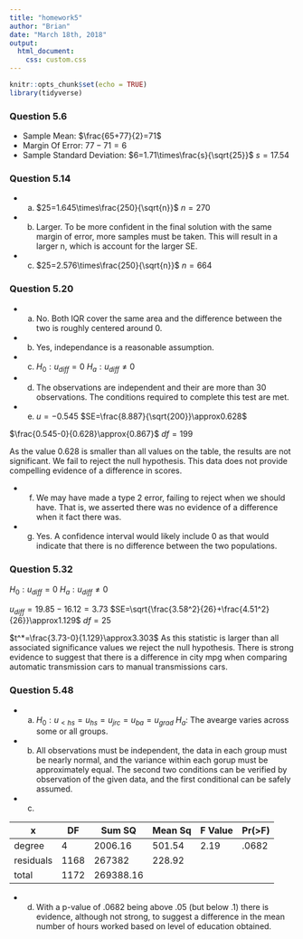 ```yaml
---
title: "homework5"
author: "Brian"
date: "March 18th, 2018"
output: 
  html_document:
    css: custom.css
---
```


```r
knitr::opts_chunk$set(echo = TRUE)
library(tidyverse)
```

<div class='page-header text-uppercase'>
  <h3>Question 5.6</h3>
</div>

* Sample Mean: $\frac{65+77}{2}=71$
* Margin Of Error: $77-71=6$
* Sample Standard Deviation: $6=1.71\times\frac{s}{\sqrt{25}}$ $s=17.54$


<div class='page-header text-uppercase'>
  <h3>Question 5.14</h3>
</div>

* a. $25=1.645\times\frac{250}{\sqrt{n}}$ $n=270$

* b. Larger. To be more confident in the final solution with the same margin of error, more samples must be taken. This will result in a larger n, which is account for the larger SE.

* c. $25=2.576\times\frac{250}{\sqrt{n}}$ $n=664$


<div class='page-header text-uppercase'>
  <h3>Question 5.20</h3>
</div>

* a. No. Both IQR cover the same area and the difference between the two is roughly centered around 0.

* b. Yes, independance is a reasonable assumption.

* c. 
$H_0: u_{diff}=0$
$H_a: u_{diff}\neq0$

* d. The observations are independent and their are more than 30 observations. The conditions required to complete this test are met.

* e. $u=-0.545$ $SE=\frac{8.887}{\sqrt{200}}\approx0.628$

$\frac{0.545-0}{0.628}\approx{0.867}$ $df=199$ 

As the value 0.628 is smaller than all values on the table, the results are not significant. We fail to reject the null hypothesis. This data does not provide compelling evidence of a difference in scores.

* f. We may have made a type 2 error, failing to reject when we should have. That is, we asserted there was no evidence of a difference when it fact there was.

* g. Yes. A confidence interval would likely include 0 as that would indicate that there is no difference between the two populations.

<div class='page-header text-uppercase'>
  <h3>Question 5.32</h3>
</div>

$H_0:u_{diff}=0$ $H_a:u_{diff}\neq0$

$u_{diff}=19.85-16.12=3.73$  $SE=\sqrt{\frac{3.58^2}{26}+\frac{4.51^2}{26}}\approx1.129$ $df=25$

$t^*=\frac{3.73-0}{1.129}\approx3.303$ As this statistic is larger than all associated significance values we reject the null hypothesis. There is strong evidence to suggest that there is a difference in city mpg when comparing automatic transmission cars to manual transmissions cars.

<div class='page-header text-uppercase'>
  <h3>Question 5.48</h3>
</div>

* a. $H_0:u_{<hs}=u_{hs}=u_{jrc}=u_{ba}=u_{grad}$ $H_a:$ The avearge varies across some or all groups.

* b. All observations must be independent, the data in each group must be nearly normal, and the variance within each gorup must be approximately equal. The second two conditions can be verified by observation of the given data, and the first conditional can be safely assumed.

* c. 

x|DF|Sum SQ|Mean Sq|F Value|Pr(>F)
-|--|------|-------|-------|------
degree|4|2006.16|501.54|2.19|.0682
residuals|1168|267382|228.92||
total|1172|269388.16

* d. With a p-value of .0682 being above .05 (but below .1) there is evidence, although not strong, to suggest a difference in the mean number of hours worked based on level of education obtained.



























